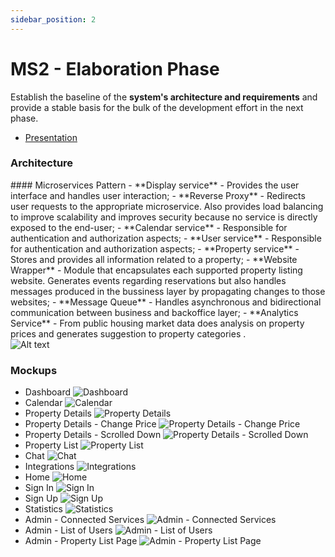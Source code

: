 ```yaml
---
sidebar_position: 2
---
```


# MS2 - Elaboration Phase

Establish the baseline of the **system's architecture and requirements** and provide a stable basis for the bulk of the development effort in the next phase.
- [Presentation](https://drive.google.com/file/d/1_j8t8hRMqFecMj9ketOYNw3Qeg5u2s8E/view?usp=drive_link)

### Architecture
<div class="container" style={{display: 'flex', justifyContent: 'space-between', alignItems: 'center'}}>
  <div style={{maxWidth: '50%'}}> 
    #### Microservices Pattern
    - **Display service** - Provides the user interface and handles user interaction;
    - **Reverse Proxy** - Redirects user requests to the appropriate microservice. Also provides load balancing to improve scalability and improves security because no service is directly exposed to the end-user;
    - **Calendar service** - Responsible for authentication and authorization aspects;
    - **User service** - Responsible for authentication and authorization aspects;
    - **Property service** - Stores and provides all information related to a property;
    - **Website Wrapper** - Module that encapsulates each supported property listing website. Generates events regarding reservations but also handles messages produced in the bussiness layer by propagating changes to those websites;
    - **Message Queue** - Handles asynchronous and bidirectional communication between business and backoffice layer;
    - **Analytics Service** - From public housing market data does analysis on property prices and generates suggestion to property categories .
  </div>
  <div> 
    <img src="https://lh3.googleusercontent.com/u/0/drive-viewer/AKGpihapkr19smettKhsFhOAWA_LWXRlnzqhr0WaxFgd2M_JYlkwIas1AJqyEOqGgto2Hbpi4B0iQtjaEa9qB4iEfBi1MRuQ=w1920-h967" alt="Alt text"></img>
  </div>
</div>



### Mockups
- Dashboard
![Dashboard](../../static/img/mockups/Dashboard%20Changes.png)
- Calendar
![Calendar](../../static/img/mockups/Calendar.png)
- Property Details
![Property Details](../../static/img/mockups/Property%20Details.png)
- Property Details - Change Price
![Property Details - Change Price](../../static/img/mockups/Change%20data.png)
- Property Details - Scrolled Down
![Property Details - Scrolled Down](../../static/img/mockups/Property%20Details%20Scrolled%20Down.png)
- Property List
![Property List](../../static/img/mockups/Properties%20List.png)
- Chat
![Chat](../../static/img/mockups/Chat.png)
- Integrations
![Integrations](../../static/img/mockups/Integrations.png)
- Home
![Home](../../static/img/mockups/Home.png)
- Sign In
![Sign In](../../static/img/mockups/Sign%20In.png)
- Sign Up
![Sign Up](../../static/img/mockups/Sign%20Up.png)
- Statistics
![Statistics](../../static/img/mockups/Statistics.png)
- Admin - Connected Services
![Admin - Connected Services](../../static/img/mockups/ADMIN%20-%20Integrations.png)
- Admin - List of Users
![Admin - List of Users](../../static/img/mockups/ADMIN%20-%20List%20of%20users.png)
- Admin - Property List Page
![Admin - Property List Page](../../static/img/mockups/ADMIN%20-%20Alice%20Properties%20List.png)